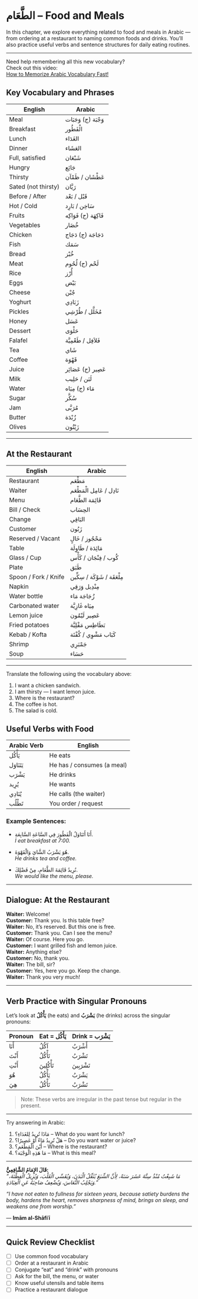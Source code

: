 # الطَّعَام – Food and Meals {#unit4-food}

In this chapter, we explore everything related to food and meals in Arabic — from ordering at a restaurant to naming common foods and drinks. You'll also practice useful verbs and sentence structures for daily eating routines.

---

::: {.callout-tip title="Watch This!"}
Need help remembering all this new vocabulary?  
Check out this video:  
[How to Memorize Arabic Vocabulary Fast!](https://www.youtube.com/watch?v=TZYOScgVc3g&t)
:::

## Key Vocabulary and Phrases

| English             | Arabic                     |
|---------------------|----------------------------|
| Meal                | وَجْبَة (ج) وَجَبَات       |
| Breakfast           | الْفَطُور                   |
| Lunch               | الغَدَاء                   |
| Dinner              | العَشَاء                   |
| Full, satisfied     | شَبْعَان                    |
| Hungry              | جَائِع                      |
| Thirsty             | عَطْشَان / ظَمْآن           |
| Sated (not thirsty) | رَيَّان                    |
| Before / After      | قَبْل / بَعْد              |
| Hot / Cold          | سَاخِن / بَارِد            |
| Fruits              | فَاكِهَة (ج) فَوَاكِه       |
| Vegetables          | خُضَار                      |
| Chicken             | دَجَاجَة (ج) دَجَاج         |
| Fish                | سَمَك                       |
| Bread               | خُبْز                       |
| Meat                | لَحْم (ج) لُحُوم           |
| Rice                | أُرْز                        |
| Eggs                | بَيْض                       |
| Cheese              | جُبْن                       |
| Yoghurt             | زَبَادِي                    |
| Pickles             | مُخَلَّل / طُرْشِي         |
| Honey               | عَسَل                       |
| Dessert             | حَلْوَى                     |
| Falafel             | فَلاَفِل / طَعْمِيَّة       |
| Tea                 | شَاي                        |
| Coffee              | قَهْوَة                     |
| Juice               | عَصِير (ج) عَصَائِر         |
| Milk                | لَبَن / حَلِيب             |
| Water               | مَاء (ج) مِيَاه            |
| Sugar               | سُكَّر                      |
| Jam                 | مُرَبَّى                    |
| Butter              | زُبْدَة                     |
| Olives              | زَيْتُون                    |

---

## At the Restaurant

| English             | Arabic                     |
|---------------------|----------------------------|
| Restaurant          | مَطْعَم                     |
| Waiter              | نَادِل / عَامِل الْمَطْعَم   |
| Menu                | قَائِمَة الطَّعَام           |
| Bill / Check        | الحِسَاب                    |
| Change              | البَاقِي                    |
| Customer            | زَبُون                      |
| Reserved / Vacant   | مَحْجُوز / خَالٍ            |
| Table               | مَائِدَة / طَاوِلَة         |
| Glass / Cup         | كُوب / فِنْجَان / كَأْس      |
| Plate               | طَبَق                       |
| Spoon / Fork / Knife| مِلْعَقَة / شَوْكَة / سِكِّين |
| Napkin              | مِنْدِيل وَرَقِي             |
| Water bottle        | زُجَاجَة مَاء               |
| Carbonated water    | مِيَاه غَازِيَّة           |
| Lemon juice         | عَصِير لَيْمُون             |
| Fried potatoes      | بَطَاطِس مَقْلِيَّة         |
| Kebab / Kofta       | كَبَاب مَشْوِي / كُفْتَة    |
| Shrimp              | جَمْبَرِي                   |
| Soup                | حَسَاء                      |

---

::: {.callout-note title="Try This!"}

Translate the following using the vocabulary above:

1. I want a chicken sandwich.  
2. I am thirsty — I want lemon juice.  
3. Where is the restaurant?  
4. The coffee is hot.  
5. The salad is cold.

:::

## Useful Verbs with Food

| Arabic Verb         | English                     |
|---------------------|-----------------------------|
| يَأْكُل             | He eats                     |
| يَتَنَاوَل          | He has / consumes (a meal)  |
| يَشْرَب             | He drinks                   |
| يُرِيد              | He wants                    |
| يُنَادِي            | He calls (the waiter)       |
| تَطْلُب             | You order / request         |

### Example Sentences:

- أَنَا أَتَنَاوَلُ الْفَطُورَ فِي السَّاعَةِ السَّابِعَةِ.  
  *I eat breakfast at 7:00.*

- هُوَ يَشْرَبُ الشَّايَ وَالْقَهْوَةَ.  
  *He drinks tea and coffee.*

- نُرِيدُ قَائِمَةَ الطَّعَامِ، مِنْ فَضْلِكَ.  
  *We would like the menu, please.*

---

::: {.callout-caution title="Click to Practice a Conversation" collapse="true"}

## Dialogue: At the Restaurant

**Waiter:** Welcome!  
**Customer:** Thank you. Is this table free?  
**Waiter:** No, it’s reserved. But this one is free.  
**Customer:** Thank you. Can I see the menu?  
**Waiter:** Of course. Here you go.  
**Customer:** I want grilled fish and lemon juice.  
**Waiter:** Anything else?  
**Customer:** No, thank you.  
**Waiter:** The bill, sir?  
**Customer:** Yes, here you go. Keep the change.  
**Waiter:** Thank you very much!

:::

---

## Verb Practice with Singular Pronouns

Let’s look at **يَأْكُلُ** (he eats) and **يَشْرَبُ** (he drinks) across the singular pronouns:

| Pronoun     | Eat = يَأْكُل | Drink = يَشْرَب |
|-------------|---------------|-----------------|
| أَنَا       | آكُلُ         | أَشْرَبُ         |
| أَنْتَ       | تَأْكُلُ       | تَشْرَبُ         |
| أَنْتِ       | تَأْكُلِينَ     | تَشْرَبِينَ       |
| هُوَ         | يَأْكُلُ       | يَشْرَبُ         |
| هِيَ         | تَأْكُلُ       | تَشْرَبُ         |

> Note: These verbs are irregular in the past tense but regular in the present.

---

::: {.callout-note title="Quick Questions"}

Try answering in Arabic:

1. مَاذَا تُرِيدُ لِلغَدَاءِ؟ – What do you want for lunch?  
2. هَلْ تُرِيدُ مَاءً أَوْ عَصِيرًا؟ – Do you want water or juice?  
3. أَيْنَ الْمَطْعَم؟ – Where is the restaurant?  
4. مَا هَذِهِ الْوَجْبَة؟ – What is this meal?

:::

---

::: {.callout-tip title="A Scholar's Reflection"}
**قَالَ الإِمَامُ الشَّافِعِيُّ:**  
*"مَا شَبِعْتُ مُنْذُ سِتَّةَ عَشَرَ سَنَةً، لِأَنَّ الشِّبَعَ يُثَقِّلُ الْبَدَنَ، وَيُقَسِّي الْقَلْبَ، وَيُزِيلُ الْفِطْنَةَ، وَيَجْلِبُ النُّعَاسَ، وَيُضْعِفُ صَاحِبَهُ عَنِ الْعِبَادَةِ."*

*“I have not eaten to fullness for sixteen years, because satiety burdens the body, hardens the heart, removes sharpness of mind, brings on sleep, and weakens one from worship.”*

— **Imām al-Shāfiʿī**
:::

---

## Quick Review Checklist

::: {.callout-note title="Review Goals"}

- [ ] Use common food vocabulary  
- [ ] Order at a restaurant in Arabic  
- [ ] Conjugate “eat” and “drink” with pronouns  
- [ ] Ask for the bill, the menu, or water  
- [ ] Know useful utensils and table items  
- [ ] Practice a restaurant dialogue

:::
